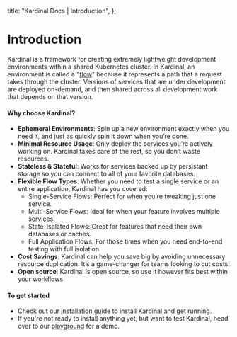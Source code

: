   title: "Kardinal Docs | Introduction",
};

# Introduction

Kardinal is a framework for creating extremely lightweight development environments within a shared Kubernetes cluster. In Kardinal, an environment is called a "[flow](https://kardinal.dev/docs/concepts/flows)" because it represents a path that a request takes through the cluster. Versions of services that are under development are deployed on-demand, and then shared across all development work that depends on that version.

#### Why choose Kardinal?

- **Ephemeral Environments**: Spin up a new environment exactly when you need it, and just as quickly spin it down when you’re done.
- **Minimal Resource Usage**: Only deploy the services you’re actively working on. Kardinal takes care of the rest, so you don’t waste resources.
- **Stateless & Stateful**: Works for services backed up by persistant storage so you can connect to all of your favorite databases.
- **Flexible Flow Types**: Whether you need to test a single service or an entire application, Kardinal has you covered:
    - Single-Service Flows: Perfect for when you’re tweaking just one service.
    - Multi-Service Flows: Ideal for when your feature involves multiple services.
    - State-Isolated Flows: Great for features that need their own databases or caches.
    - Full Application Flows: For those times when you need end-to-end testing with full isolation.
- **Cost Savings**: Kardinal can help you save big by avoiding unnecessary resource duplication. It’s a game-changer for teams looking to cut costs.
- **Open source**: Kardinal is open source, so use it however fits best within your workflows

#### To get started 
- Check out our [installation guide](getting-started/install) to install Kardinal and get running. 
- If you're not ready to install anything yet, but want to test Kardinal, head over to our [playground](https://github.com/kurtosis-tech/kardinal-playground) for a demo.
